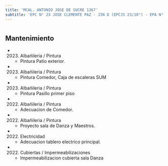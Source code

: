 ```yaml
---
title: 'MCAL. ANTONIO JOSE DE SUCRE 1367'
subtitle: 'EPC N° 23 JOSE CLEMENTE PAZ - JIN D (EPCJS 23/10°) - EPA N° 23 JOSE CLEMENTE PAZ'
---
```


#


## Mantenimiento

*  (2023) Albañileria / Pintura 
    + Pintura Patio exterior.

*  (2023) Albañileria / Pintura 
    + Pintura Comedor, Caja de escaleras SUM

*  (2023) Albañileria / Pintura 
    + Pintura Pasillo primer piso

*  (2022) Albañileria / Pintura 
    + Adecuacion de Comedor.

*  (2022) Albañileria / Pintura 
    + Proyecto sala de Danza y Maestros.

*  (2022) Electricidad 
    + Adecuacion tablero electrico principal.

*  (2022) Cubiertas / Impermeabilizaciones 
    + Impermeabilizacion cubierta sala Danza



